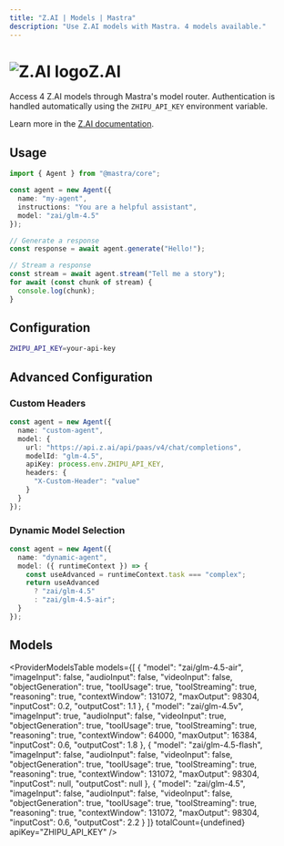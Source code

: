 ```yaml
---
title: "Z.AI | Models | Mastra"
description: "Use Z.AI models with Mastra. 4 models available."
---
```



# <img src="https://models.dev/logos/zai.svg" alt="Z.AI logo" className="inline w-8 h-8 mr-2 align-middle dark:invert dark:brightness-0 dark:contrast-200" />Z.AI

Access 4 Z.AI models through Mastra's model router. Authentication is handled automatically using the `ZHIPU_API_KEY` environment variable.

Learn more in the [Z.AI documentation](https://docs.z.ai/guides/overview/pricing).

## Usage

```typescript
import { Agent } from "@mastra/core";

const agent = new Agent({
  name: "my-agent",
  instructions: "You are a helpful assistant",
  model: "zai/glm-4.5"
});

// Generate a response
const response = await agent.generate("Hello!");

// Stream a response
const stream = await agent.stream("Tell me a story");
for await (const chunk of stream) {
  console.log(chunk);
}
```

## Configuration

```bash
ZHIPU_API_KEY=your-api-key
```

## Advanced Configuration

### Custom Headers

```typescript
const agent = new Agent({
  name: "custom-agent",
  model: {
    url: "https://api.z.ai/api/paas/v4/chat/completions",
    modelId: "glm-4.5",
    apiKey: process.env.ZHIPU_API_KEY,
    headers: {
      "X-Custom-Header": "value"
    }
  }
});
```

### Dynamic Model Selection

```typescript
const agent = new Agent({
  name: "dynamic-agent",
  model: ({ runtimeContext }) => {
    const useAdvanced = runtimeContext.task === "complex";
    return useAdvanced 
      ? "zai/glm-4.5"
      : "zai/glm-4.5-air";
  }
});
```

## Models

<ProviderModelsTable 
  models={[
  {
    "model": "zai/glm-4.5-air",
    "imageInput": false,
    "audioInput": false,
    "videoInput": false,
    "objectGeneration": true,
    "toolUsage": true,
    "toolStreaming": true,
    "reasoning": true,
    "contextWindow": 131072,
    "maxOutput": 98304,
    "inputCost": 0.2,
    "outputCost": 1.1
  },
  {
    "model": "zai/glm-4.5v",
    "imageInput": true,
    "audioInput": false,
    "videoInput": true,
    "objectGeneration": true,
    "toolUsage": true,
    "toolStreaming": true,
    "reasoning": true,
    "contextWindow": 64000,
    "maxOutput": 16384,
    "inputCost": 0.6,
    "outputCost": 1.8
  },
  {
    "model": "zai/glm-4.5-flash",
    "imageInput": false,
    "audioInput": false,
    "videoInput": false,
    "objectGeneration": true,
    "toolUsage": true,
    "toolStreaming": true,
    "reasoning": true,
    "contextWindow": 131072,
    "maxOutput": 98304,
    "inputCost": null,
    "outputCost": null
  },
  {
    "model": "zai/glm-4.5",
    "imageInput": false,
    "audioInput": false,
    "videoInput": false,
    "objectGeneration": true,
    "toolUsage": true,
    "toolStreaming": true,
    "reasoning": true,
    "contextWindow": 131072,
    "maxOutput": 98304,
    "inputCost": 0.6,
    "outputCost": 2.2
  }
]}
  totalCount={undefined}
  apiKey="ZHIPU_API_KEY"
/>
